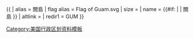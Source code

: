 {{ {{{1<noinclude>|country showdata</noinclude>}}}
| alias = 關島
| flag alias = Flag of Guam.svg
| size = {{{size|}}}
| name = {{#if: {{{name|}}} | {{{name|}}} | 關島 }}
| altlink = {{{altlink|}}}
<noinclude>
| redir1 = GUM
</noinclude>
}}<noinclude>
[[Category:美国行政区划资料模板]]
</noinclude>